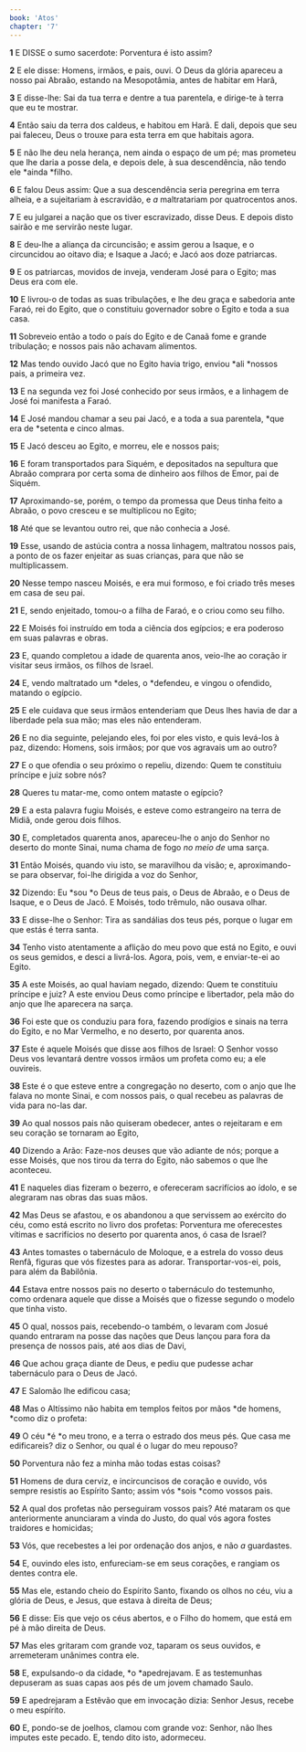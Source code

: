```yaml
---
book: 'Atos'
chapter: '7'
---
```


**1** E DISSE o sumo sacerdote: Porventura é isto assim?

**2** E ele disse: Homens, irmãos, e pais, ouvi. O Deus da glória apareceu a nosso pai Abraão, estando na Mesopotâmia, antes de habitar em Harã,

**3** E disse-lhe: Sai da tua terra e dentre a tua parentela, e dirige-te à terra que eu te mostrar.

**4** Então saiu da terra dos caldeus, e habitou em Harã. E dali, depois que seu pai faleceu, Deus o trouxe para esta terra em que habitais agora.

**5** E não lhe deu nela herança, nem ainda o espaço de um pé; mas prometeu que lhe daria a posse dela, e depois dele, à sua descendência, não tendo ele *ainda *filho.

**6** E falou Deus assim: Que a sua descendência seria peregrina em terra alheia, e a sujeitariam à escravidão, e _a_ maltratariam por quatrocentos anos.

**7** E eu julgarei a nação que os tiver escravizado, disse Deus. E depois disto sairão e me servirão neste lugar.

**8** E deu-lhe a aliança da circuncisão; e assim gerou a Isaque, e o circuncidou ao oitavo dia; e Isaque a Jacó; e Jacó aos doze patriarcas.

**9** E os patriarcas, movidos de inveja, venderam José para o Egito; mas Deus era com ele.

**10** E livrou-o de todas as suas tribulações, e lhe deu graça e sabedoria ante Faraó, rei do Egito, que o constituiu governador sobre o Egito e toda a sua casa.

**11** Sobreveio então a todo o país do Egito e de Canaã fome e grande tribulação; e nossos pais não achavam alimentos.

**12** Mas tendo ouvido Jacó que no Egito havia trigo, enviou *ali *nossos pais, a primeira vez.

**13** E na segunda vez foi José conhecido por seus irmãos, e a linhagem de José foi manifesta a Faraó.

**14** E José mandou chamar a seu pai Jacó, e a toda a sua parentela, *que era de *setenta e cinco almas.

**15** E Jacó desceu ao Egito, e morreu, ele e nossos pais;

**16** E foram transportados para Siquém, e depositados na sepultura que Abraão comprara por certa soma de dinheiro aos filhos de Emor, pai de Siquém.

**17** Aproximando-se, porém, o tempo da promessa que Deus tinha feito a Abraão, o povo cresceu e se multiplicou no Egito;

**18** Até que se levantou outro rei, que não conhecia a José.

**19** Esse, usando de astúcia contra a nossa linhagem, maltratou nossos pais, a ponto de os fazer enjeitar as suas crianças, para que não se multiplicassem.

**20** Nesse tempo nasceu Moisés, e era mui formoso, e foi criado três meses em casa de seu pai.

**21** E, sendo enjeitado, tomou-o a filha de Faraó, e o criou como seu filho.

**22** E Moisés foi instruído em toda a ciência dos egípcios; e era poderoso em suas palavras e obras.

**23** E, quando completou a idade de quarenta anos, veio-lhe ao coração ir visitar seus irmãos, os filhos de Israel.

**24** E, vendo maltratado um *deles, o *defendeu, e vingou o ofendido, matando o egípcio.

**25** E ele cuidava que seus irmãos entenderiam que Deus lhes havia de dar a liberdade pela sua mão; mas eles não entenderam.

**26** E no dia seguinte, pelejando eles, foi por eles visto, e quis levá-los à paz, dizendo: Homens, sois irmãos; por que vos agravais um ao outro?

**27** E o que ofendia o seu próximo o repeliu, dizendo: Quem te constituiu príncipe e juiz sobre nós?

**28** Queres tu matar-me, como ontem mataste o egípcio?

**29** E a esta palavra fugiu Moisés, e esteve como estrangeiro na terra de Midiã, onde gerou dois filhos.

**30** E, completados quarenta anos, apareceu-lhe o anjo do Senhor no deserto do monte Sinai, numa chama de fogo _no meio de_ uma sarça.

**31** Então Moisés, quando viu isto, se maravilhou da visão; e, aproximando-se para observar, foi-lhe dirigida a voz do Senhor,

**32** Dizendo: Eu *sou *o Deus de teus pais, o Deus de Abraão, e o Deus de Isaque, e o Deus de Jacó. E Moisés, todo trêmulo, não ousava olhar.

**33** E disse-lhe o Senhor: Tira as sandálias dos teus pés, porque o lugar em que estás é terra santa.

**34** Tenho visto atentamente a aflição do meu povo que está no Egito, e ouvi os seus gemidos, e desci a livrá-los. Agora, pois, vem, e enviar-te-ei ao Egito.

**35** A este Moisés, ao qual haviam negado, dizendo: Quem te constituiu príncipe e juiz? A este enviou Deus como príncipe e libertador, pela mão do anjo que lhe aparecera na sarça.

**36** Foi este que os conduziu para fora, fazendo prodígios e sinais na terra do Egito, e no Mar Vermelho, e no deserto, por quarenta anos.

**37** Este é aquele Moisés que disse aos filhos de Israel: O Senhor vosso Deus vos levantará dentre vossos irmãos um profeta como eu; a ele ouvireis.

**38** Este é o que esteve entre a congregação no deserto, com o anjo que lhe falava no monte Sinai, e com nossos pais, o qual recebeu as palavras de vida para no-las dar.

**39** Ao qual nossos pais não quiseram obedecer, antes o rejeitaram e em seu coração se tornaram ao Egito,

**40** Dizendo a Arão: Faze-nos deuses que vão adiante de nós; porque a esse Moisés, que nos tirou da terra do Egito, não sabemos o que lhe aconteceu.

**41** E naqueles dias fizeram o bezerro, e ofereceram sacrifícios ao ídolo, e se alegraram nas obras das suas mãos.

**42** Mas Deus se afastou, e os abandonou a que servissem ao exército do céu, como está escrito no livro dos profetas: Porventura me oferecestes vítimas e sacrifícios no deserto por quarenta anos, ó casa de Israel?

**43** Antes tomastes o tabernáculo de Moloque, e a estrela do vosso deus Renfã, figuras que vós fizestes para as adorar. Transportar-vos-ei, pois, para além da Babilônia.

**44** Estava entre nossos pais no deserto o tabernáculo do testemunho, como ordenara aquele que disse a Moisés que o fizesse segundo o modelo que tinha visto.

**45** O qual, nossos pais, recebendo-o também, o levaram com Josué quando entraram na posse das nações que Deus lançou para fora da presença de nossos pais, até aos dias de Davi,

**46** Que achou graça diante de Deus, e pediu que pudesse achar tabernáculo para o Deus de Jacó.

**47** E Salomão lhe edificou casa;

**48** Mas o Altíssimo não habita em templos feitos por mãos *de homens, *como diz o profeta:

**49** O céu *é *o meu trono, e a terra o estrado dos meus pés. Que casa me edificareis? diz o Senhor, ou qual é o lugar do meu repouso?

**50** Porventura não fez a minha mão todas estas coisas?

**51** Homens de dura cerviz, e incircuncisos de coração e ouvido, vós sempre resistis ao Espírito Santo; assim vós *sois *como vossos pais.

**52** A qual dos profetas não perseguiram vossos pais? Até mataram os que anteriormente anunciaram a vinda do Justo, do qual vós agora fostes traidores e homicidas;

**53** Vós, que recebestes a lei por ordenação dos anjos, e não _a_ guardastes.

**54** E, ouvindo eles isto, enfureciam-se em seus corações, e rangiam os dentes contra ele.

**55** Mas ele, estando cheio do Espírito Santo, fixando os olhos no céu, viu a glória de Deus, e Jesus, que estava à direita de Deus;

**56** E disse: Eis que vejo os céus abertos, e o Filho do homem, que está em pé à mão direita de Deus.

**57** Mas eles gritaram com grande voz, taparam os seus ouvidos, e arremeteram unânimes contra ele.

**58** E, expulsando-o da cidade, *o *apedrejavam. E as testemunhas depuseram as suas capas aos pés de um jovem chamado Saulo.

**59** E apedrejaram a Estêvão que em invocação dizia: Senhor Jesus, recebe o meu espírito.

**60** E, pondo-se de joelhos, clamou com grande voz: Senhor, não lhes imputes este pecado. E, tendo dito isto, adormeceu.
